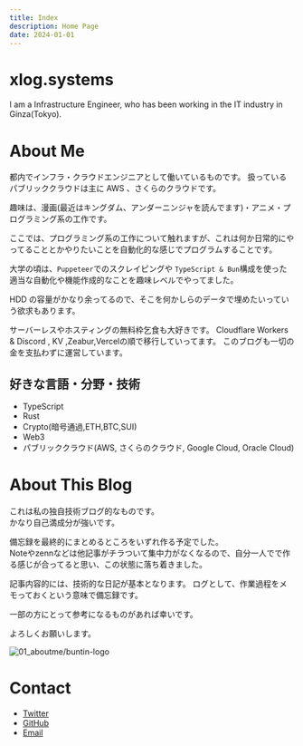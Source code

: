 ```yaml
---
title: Index
description: Home Page
date: 2024-01-01
---
```


# xlog.systems

I am a Infrastructure Engineer, who has been working in the IT industry in Ginza(Tokyo).

# About Me

都内でインフラ・クラウドエンジニアとして働いているものです。
扱っているパブリッククラウドは主に AWS 、さくらのクラウドです。

趣味は、漫画(最近はキングダム、アンダーニンジャを読んでます)・アニメ・プログラミング系の工作です。

ここでは、プログラミング系の工作について触れますが、これは何か日常的にやってることとかやりたいことを自動化的な感じでプログラムすることです。

大学の頃は、`Puppeteer`でのスクレイピングや `TypeScript & Bun`構成を使った適当な自動化や機能作成的なことを趣味レベルでやってました。

HDD の容量がかなり余ってるので、そこを何かしらのデータで埋めたいっていう欲求もあります。

サーバーレスやホスティングの無料枠乞食も大好きです。
Cloudflare Workers & Discord , KV ,Zeabur,Vercelの順で移行していってます。
このブログも一切の金を支払わずに運営しています。

## 好きな言語・分野・技術

- TypeScript
- Rust
- Crypto(暗号通過,ETH,BTC,SUI)
- Web3
- パブリッククラウド(AWS, さくらのクラウド, Google Cloud, Oracle Cloud)


# About This Blog

これは私の独自技術ブログ的なものです。  
かなり自己満成分が強いです。

備忘録を最終的にまとめるところをいずれ作る予定でした。  
Noteやzennなどは他記事がチラついて集中力がなくなるので、自分一人でで作る感じが合ってると思い、この状態に落ち着きました。

記事内容的には、技術的な日記が基本となります。
ログとして、作業過程をメモっておくという意味で備忘録です。

一部の方にとって参考になるものがあれば幸いです。

よろしくお願いします。

![01_aboutme/buntin-logo](/images/01_aboutme/buntin-logo.webp)

# Contact

- [Twitter](https://twitter.com/LArchel_Liz)
- [GitHub](https://github.com/BuntinJP)
- [Email](mailto:mail@buntin.xyz)
